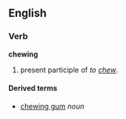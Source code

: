 ==English==
===Verb===
'''chewing'''

# present participle of ''to [[chew]]''.

====Derived terms====
*[[chewing gum]] ''noun''